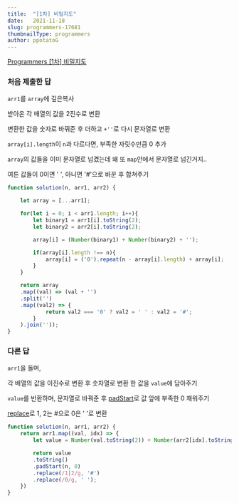 ```yaml
---
title:  "[1차] 비밀지도"
date:   2021-11-18
slug: programmers-17681
thumbnailType: programmers
author: ppotatoG
---
```

[Programmers [1차] 비밀지도](https://programmers.co.kr/learn/courses/30/lessons/17681?language=javascript)

### 처음 제출한 답

`arr1`를 `array`에 깊은복사

받아온 각 배열의 값을 2진수로 변환

변환한 값을 숫자로 바꿔준 후 더하고 `+''`로 다시 문자열로 변환

`array[i].length`이 `n`과 다르다면, 부족한 자릿수만큼 0 추가

`array`의 값들을 이미 문자열로 넘겼는데 왜 또 `map`안에서 문자열로 넘긴거지..

여튼 값들이 0이면 ' ', 아니면 '#'으로 바꾼 후 합쳐주기
```js
function solution(n, arr1, arr2) {

    let array = [...arr1];

    for(let i = 0; i < arr1.length; i++){
        let binary1 = arr1[i].toString(2);
        let binary2 = arr2[i].toString(2);

        array[i] = (Number(binary1) + Number(binary2) + '');

        if(array[i].length !== n){
            array[i] = ('0').repeat(n - array[i].length) + array[i];
        }
    }

    return array
    .map((val) => (val + '')
    .split('')
    .map((val2) => {
            return val2 === '0' ? val2 = ' ' : val2 = '#';
        }
    ).join(''));
}
```

### 다른 답

`arr1`을 돌며,

각 배열의 값을 이진수로 변환 후 숫자열로 변환 한 값을 `value`에 담아주기

`value`를 반환하며, 문자열로 바꿔준 후 [padStart](https://developer.mozilla.org/ko/docs/Web/JavaScript/Reference/Global_Objects/String/padStart)로 값 앞에 부족한 0 채워주기

[replace](https://developer.mozilla.org/ko/docs/Web/JavaScript/Reference/Global_Objects/String/replace)로 1, 2는 #으로 0은 ' '로 변환
```js
function solution(n, arr1, arr2) {
    return arr1.map((val, idx) => {
        let value = Number(val.toString(2)) + Number(arr2[idx].toString(2));

        return value
        .toString()
        .padStart(n, 0)
        .replace(/1|2/g, '#')
        .replace(/0/g, ' ');
    })
}
```